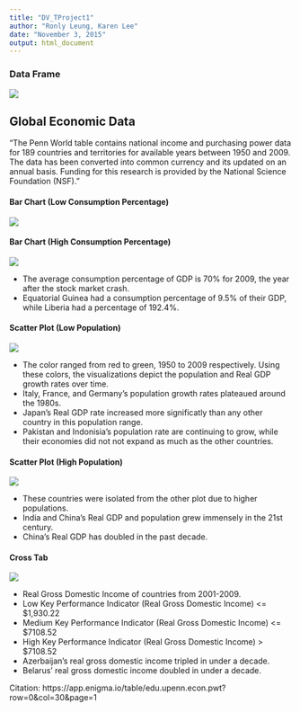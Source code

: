 ```yaml
---
title: "DV_TProject1"
author: "Ronly Leung, Karen Lee"
date: "November 3, 2015"
output: html_document
---
```


### Data Frame
![](dataframe.jpg)

## Global Economic Data
"The Penn World table contains national income and purchasing power data for 189 countries and territories for available years between 1950 and 2009. The data has been converted into common currency and its updated on an annual basis. Funding for this research is provided by the National Science Foundation (NSF)."  


#### Bar Chart (Low Consumption Percentage)
![](bar chart 0.jpg)

#### Bar Chart (High Consumption Percentage)
![](bar chart.jpg)

* The average consumption percentage of GDP is 70% for 2009, the year after the stock market crash. 
* Equatorial Guinea had a consumption percentage of 9.5% of their GDP, while Liberia had a percentage of 192.4%.  

#### Scatter Plot (Low Population)
![](scatter plot 1.jpg)  

* The color ranged from red to green, 1950 to 2009 respectively. Using these colors, the visualizations depict the population and Real GDP growth rates over time.  
* Italy, France, and Germany's population growth rates plateaued around the 1980s.  
* Japan's Real GDP rate increased more significatly than any other country in this population range.  
* Pakistan and Indonisia's population rate are continuing to grow, while their economies did not not expand as much as the other countries.  

#### Scatter Plot (High Population)
![](scatter plot 2.jpg) 

* These countries were isolated from the other plot due to higher populations.  
* India and China's Real GDP and population grew immensely in the 21st century.  
* China's Real GDP has doubled in the past decade.  

#### Cross Tab
![](cross tab.jpg)  

* Real Gross Domestic Income of countries from 2001-2009.  
* Low Key Performance Indicator (Real Gross Domestic Income) <= $1,930.22  
* Medium Key Performance Indicator (Real Gross Domestic Income) <= $7108.52  
* High Key Performance Indicator (Real Gross Domestic Income) > $7108.52  
* Azerbaijan's real gross domestic income tripled in under a decade.  
* Belarus' real gross domestic income doubled in under a decade.  

Citation:
https://app.enigma.io/table/edu.upenn.econ.pwt?row=0&col=30&page=1
